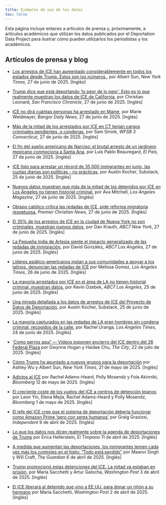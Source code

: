 ```yaml
---
title: Ejemplos de uso de los datos
toc: false
---
```


Esta página incluye enlaces a artículos de prensa y, próximamente, a artículos académicos que utilizan los datos publicados por el Deportation Data Project para ilustrar cómo pueden utilizarlos los periodistas y los académicos.

## Artículos de prensa y blog

- [Los arrestos de ICE han aumentado considerablemente en todos los estados desde Trump. Estos son los números.](https://www.nytimes.com/interactive/2025/06/27/us/ice-arrests-trump.html), por Albert Sun, *New York Times*, 27 de junio de 2025. [Inglés]

- [Trump dice que está deportando 'lo peor de lo peor'. Esto es lo que realmente muestran los datos de ICE de California](https://www.sfchronicle.com/bayarea/article/ice-arrest-immigrant-california-20395589.php), por Christian Leonard, *San Francisco Chronicle*, 27 de junio de 2025. [Inglés]

- [ICE no dirá cuántas personas ha arrestado en Maine](https://www.bangordailynews.com/2025/06/27/bangor/bangor-police-courts/ice-wont-say-how-many-people-its-arrested-in-maine/), por Marie Weidmayer, *Bangor Daily News*, 27 de junio de 2025. [Inglés]

- [Más de la mitad de los arrestados por ICE en CT tenían cargos criminales pendientes, o condenas](https://www.wfsb.com/2025/06/27/more-than-half-those-arrested-by-ice-ct-had-pending-criminal-charges-or-convictions/), por Sam Smink, *WFSB 3 Connecticut*, 27 de junio de 2025. [Inglés]

- [El fin del sueño americano de Narciso: el brutal arresto de un jardinero mexicano conmociona a Santa Ana](https://english.elpais.com/usa/2025-06-27/the-end-of-narcisos-american-dream-the-brutal-arrest-of-a-mexican-gardener-shocks-santa-ana.html), por Luis Pablo Beauregard, *El País*, 27 de junio de 2025. [Inglés]

- [ICE listo para arrestar un récord de 35,000 inmigrantes en junio, las cuotas diarias son políticas - no prácticas](https://austinkocher.substack.com/p/ice-set-to-arrest-a-record-35000), por Austin Kocher, Substack, 25 de junio de 2025. [Inglés]

- [Nuevos datos muestran que más de la mitad de los detenidos por ICE en Los Ángeles no tienen historial criminal](https://lamag.com/news/new-data-shows-that-over-half-of-those-detained-by-ice-in-los-angeles-have-no-criminal-history), por Ava Mitchell, *Los Angeles Magazine*, 27 de junio de 2025. [Inglés]

- [Obispo católico critica las redadas de ICE, pide reforma migratoria respetuosa](https://premierchristian.news/en/news/article/catholic-bishop-criticises-ice-raids), *Premier Christian News*, 27 de junio de 2025. [Inglés]

- [El 35% de los arrestos de ICE en la ciudad de Nueva York no son criminales, muestran nuevos datos](https://abc7ny.com/post/immigration-enforcement-35-nyc-ice-arrests-arent-criminals-according-newly-released-data/16855965), por Dan Krauth, *ABC7 New York*, 27 de junio de 2025. [Inglés]

- [La Pequeña India de Artesia siente el impacto generalizado de las redadas de inmigración](https://abc7.com/post/artesias-little-india-feels-widespread-impact-immigration-raids/16857210/), por David González, *ABC7 Los Angeles*, 27 de junio de 2025. [Inglés]

- [Líderes asiático-americanos instan a sus comunidades a apoyar a los latinos, denuncian las redadas de ICE](https://www.latimes.com/california/story/2025-06-26/asian-american-leaders-urge-communities-to-stand-by-latinos-denounce-ice-raids) por Melissa Gomez, *Los Angeles Times*, 26 de junio de 2025. [Inglés]

- [La mayoría arrestados por ICE en el área de LA no tienen historial criminal, muestran datos](https://abc7.com/post/more-half-arrested-ice-la-area-have-no-criminal-history-data-shows/16850562/), por Kevin Ozebek, *ABC7 Los Angeles*, 25 de junio de 2025. [Inglés]

- [Una mirada detallada a los datos de arrestos de ICE del Proyecto de Datos de Deportación](https://austinkocher.substack.com/p/a-close-look-at-ice-arrest-data-from?triedRedirect=true), por Austin Kocher, Substack, 25 de junio de 2025. [Inglés]

- [La mayoría capturados en las redadas de LA eran hombres sin condena criminal, recogidos de la calle](https://www.latimes.com/california/story/2025-06-24/detention-centers-swell-with-immigrants-with-no-criminal-record), por Rachel Uranga, *Los Angeles Times*, 24 de junio de 2025. [Inglés]

- ['Como perros aquí' — Videos exponen encierro del ICE dentro del 26 Federal Plaza](https://www.thecity.nyc/2025/07/22/video-26-federal-plaza-immigration-ice-dhs-cells/) por Gwynne Hogan y Haidee Chu, *The City*, 22 de julio de 2025. [Inglés]

- [Cómo Trump ha apuntado a nuevos grupos para la deportación](https://www.nytimes.com/interactive/2025/05/21/us/trump-immigration-policy.html) por Ashley Wu y Albert Sun, *New York Times*, 21 de mayo de 2025. [Inglés]

- [Adictos al ICE](https://www.bloomberg.com/features/2025-addicted-to-ice-immigrant-detention-centers/?embedded-checkout=true) por Rachel Adams-Heard, Polly Mosendz y Fola Akinnibi, *Bloomberg* 12 de mayo de 2025. [Inglés]

- [El creciente coste de los vuelos del ICE a centros de detención lejanos](https://www.bloomberg.com/graphics/2025-trump-ice-immigrant-move-costs-taxpayers/?accessToken=eyJhbGciOiJIUzI1NiIsInR5cCI6IkpXVCJ9.eyJzb3VyY2UiOiJTdWJzY3JpYmVyR2lmdGVkQXJ0aWNsZSIsImlhdCI6MTc0NjEwNzg1NiwiZXhwIjoxNzQ2NzEyNjU2LCJhcnRpY2xlSWQiOiJTVktYOFNEV1gyUFMwMCIsImJjb25uZWN0SWQiOiJCNTIwMUQ0RjVFMzM0QTNEOEE4QjdDNTBCMkYzNjU4NCJ9.OUyF_xSj6c6TmS_xkDgaDD9zVc0U3_XkmsGyqoyPHjM&leadSource=uverify%20wall) por Leon Yin, Elena Mejía, Rachel Adams-Heard y Polly Mosendz, *Bloomberg* 1 de mayo de 2025. [Inglés]

- [El jefe del ICE cree que el sistema de deportación debería funcionar como Amazon Prime 'pero con seres humanos'](https://www.independent.co.uk/news/world/americas/us-politics/ice-deportations-amazon-prime-b2730464.html) por Graig Graziosi, *Independent* 9 de abril de 2025. [Inglés]

- [Lo que los datos nos dicen realmente sobre la agenda de deportaciones de Trump](https://www.eltimpano.org/newsletter/what-the-data-really-tells-us-about-trumps-deportation-agenda) por Erica Hellerstein, *El Tímpano* 11 de abril de 2025. [Inglés]

- [A medida que aumentan las deportaciones, los inmigrantes temen cada vez más los controles en el hielo: "Todo está perdido"](https://www.theguardian.com/us-news/2025/apr/06/deportations-immigrants-ice-trump) por Maanvi Singh y Will Craft, *The Guardian* 6 de abril de 2025. [Inglés]

- [Trump promocionó estas detenciones del ICE. La mitad ya estaban en prisión.](https://www.washingtonpost.com/immigration/interactive/2025/trump-ice-arrests-prison-immigrants/) por Maria Sacchetti y Artur Galocha, *Washington Post* 3 de abril de 2025. [Inglés]

- [El ICE liberará al detenido que vino a EE.UU. para donar un riñón a su hermano](https://www.washingtonpost.com/nation/2025/04/02/ice-arrests-venezuelan-kidney-donor/) por Maria Sacchetti, *Washington Post* 2 de abril de 2025. [Inglés]


